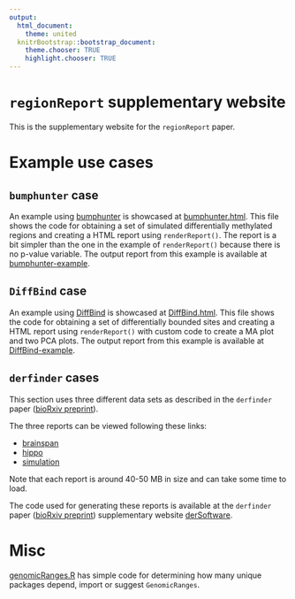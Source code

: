 ```yaml
---
output:
  html_document:
    theme: united
  knitrBootstrap::bootstrap_document:
    theme.chooser: TRUE
    highlight.chooser: TRUE
---
```


`regionReport` supplementary website
====================================

This is the supplementary website for the `regionReport` paper. 

# Example use cases

## `bumphunter` case

An example using [bumphunter](http://bioconductor.org/packages/release/bioc/html/bumphunter.html) is showcased at [bumphunter.html](/regionReportSupp/bumphunter.html). This file shows the code for obtaining a set of simulated differentially methylated regions and creating a HTML report using `renderReport()`. The report is a bit simpler than the one in the example of `renderReport()` because there is no p-value variable. The output report from this example is available at [bumphunter-example](/regionReportSupp/bumphunter-example/index.html).


## `DiffBind` case

An example using [DiffBind](http://bioconductor.org/packages/release/bioc/html/DiffBind.html) is showcased at [DiffBind.html](/regionReportSupp/DiffBind.html). This file shows the code for obtaining a set of differentially bounded sites and creating a HTML report using `renderReport()` with custom code to create a MA plot and two PCA plots. The output report from this example is available at [DiffBind-example](/regionReportSupp/DiffBind-example/index.html).

## `derfinder` cases

This section uses three different data sets as described in the `derfinder` paper ([bioRxiv preprint](http://biorxiv.org/content/early/2015/02/19/015370)).

The three reports can be viewed following these links:

* [brainspan](/regionReportSupp/brainspan/basicExploration.html)
* [hippo](/regionReportSupp/hippo/basicExploration.html)
* [simulation](/regionReportSupp/simulation/basicExploration.html)

Note that each report is around 40-50 MB in size and can take some time to load.

The code used for generating these reports is available at the `derfinder` paper ([bioRxiv preprint](http://biorxiv.org/content/early/2015/02/19/015370)) supplementary website [derSoftware](http://lcolladotor.github.io/regionReportSupp/).


# Misc

[genomicRanges.R](/regionReportSupp/genomicRanges.R) has simple code for determining how many unique packages depend, import or suggest `GenomicRanges`.
